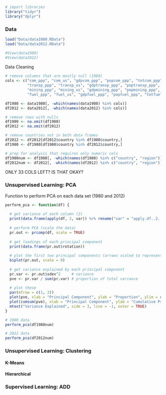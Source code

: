 
```r
# import libraries
library("tidyr")
library("dplyr")
```


### Data
```r
load("Data/data1980.RData")
load("Data/data2012.RData")

#View(data1980)
#View(data2012)
```

Data Cleaning
```r
# remove columns that are mostly null (1980)
cols <- c("com_ppp", "com_us", "gdpcom_ppp", "popcom_ppp", "totcom_ppp", 
          "transp_ppp", "transp_us", "gdptransp_ppp", "poptransp_ppp", "tottransp_ppp", 
          "mining_ppp", "mining_us", "gdpmining_ppp", "popmining_ppp", "totmining_ppp", 
          "fuel_ppp", "fuel_us", "gdpfuel_ppp", "popfuel_ppp", "totfuel_ppp")

df1980 <- data1980[, -which(names(data1980) %in% cols)]
df2012 <- data2012[, -which(names(data2012) %in% cols)]

# remove rows with nulls
df1980 <- na.omit(df1980)
df2012 <- na.omit(df2012)

# remove countries not in both data frames
df2012 <- df2012[df2012$country %in% df1980$country,]
df1980 <- df1980[df1980$country %in% df2012$country,]

# prep for analysis that requires only numeric cols
df1980num <- df1980[, -which(names(df1980) %in% c("country", "region"))]
df2012num <- df2012[, -which(names(df2012) %in% c("country", "region"))]
```

ONLY 33 COLS LEFT? IS THAT OKAY?


### Unsupervised Learning: PCA

Function to perform PCA on each data set (1980 and 2012)
```r
perform_pca <- function(df) {
  
  # get variance of each column (2)
  print(data.frame(apply(df, 2, var)) %>% rename("var" = "apply.df..2..var."))
  
  # perform PCA (scale the data)
  pr.out <- prcomp(df, scale = TRUE)
  
  # get loadings of each principal component
  print(data.frame(pr.out$rotation))
  
  # plot the first two principal components (arrows scaled to represent loadings)
  biplot(pr.out, scale = 0)
  
  # get variance explained by each principal component
  pr.var <- pr.out$sdev^2     # variance
  pve <- pr.var / sum(pr.var) # proportion of total variance
  
  # plot these
  par(mfrow = c(1, 2))
  plot(pve, xlab = "Principal Component", ylab = "Proportion", ylim = c(0, 1), type = "b")
  plot(cumsum(pve), xlab = "Principal Component", ylab = "Cumulative Proportion", ylim = c(0, 1), type = "b")
  mtext("Variance Explained", side = 3, line = -1, outer = TRUE)
}
```

```r
# 1980 data
perform_pca(df1980num)
```

```r
# 2012 data
perform_pca(df2012num)
```


### Unsupervised Learning: Clustering

#### K-Means

#### Hierarchical


### Supervised Learning: ADD
